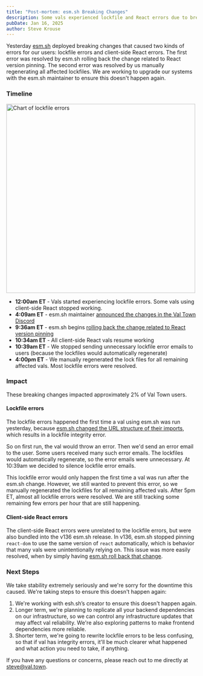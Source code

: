 ```yaml
---
title: "Post-mortem: esm.sh Breaking Changes"
description: Some vals experienced lockfile and React errors due to breaking changes in esm.sh
pubDate: Jan 16, 2025
author: Steve Krouse
---
```



Yesterday [esm.sh](https://esm.sh) deployed breaking changes that caused two kinds of errors for our users: lockfile errors and client-side React errors. The first error was resolved by esm.sh rolling back the change related to React version pinning. The second error was resolved by us manually regenerating all affected lockfiles. We are working to upgrade our systems with the esm.sh maintainer to ensure this doesn't happen again.

### Timeline

<div style={{ display: "flex", justifyContent: "center" }}>
  <Image src={Chart} alt="Chart of lockfile errors" width="500px" />
</div>

- **12:00am ET** - Vals started experiencing lockfile errors. Some vals using client-side React stopped working.
- **4:09am ET** - esm.sh maintainer [announced the changes in the Val Town Discord](https://discord.com/channels/1020432421243592714/1020432421243592717/1329014642223218741)
- **9:36am ET** - esm.sh begins [rolling back the change related to React version pinning](https://github.com/esm-dev/esm.sh/pull/1032)
- **10:34am ET** - All client-side React vals resume working
- **10:39am ET** - We stopped sending unnecessary lockfile error emails to users (because the lockfiles would automatically regenerate)
- **4:00pm ET** - We manually regenerated the lock files for all remaining affected vals. Most lockfile errors were resolved.

### Impact

These breaking changes impacted approximately 2% of Val Town users.

#### Lockfile errors

The lockfile errors happened the first time a val using esm.sh was run yesterday, because [esm.sh changed the URL structure of their imports](https://github.com/esm-dev/esm.sh/releases/tag/v136), which results in a lockfile integrity error.

So on first run, the val would throw an error. Then we'd send an error email to the user. Some users received many such error emails. The lockfiles would automatically regenerate, so the error emails were unnecessary. At 10:39am we decided to silence lockfile error emails.

This lockfile error would only happen the first time a val was run after the esm.sh change. However, we still wanted to prevent this error, so we manually regenerated the lockfiles for all remaining affected vals. After 5pm ET, almost all lockfile errors were resolved. We are still tracking some remaining few errors per hour that are still happening.

#### Client-side React errors

The client-side React errors were unrelated to the lockfile errors, but were also bundled into the v136 esm.sh release. In v136, esm.sh stopped pinning `react-dom` to use the same version of `react` automatically, which is behavior that many vals were unintentionally relying on. This issue was more easily resolved, when by simply having [esm.sh roll back that change](https://github.com/esm-dev/esm.sh/pull/1032).

### Next Steps

We take stability extremely seriously and we're sorry for the downtime this caused. We're taking steps to ensure this doesn't happen again:

1. We're working with esh.sh’s creator to ensure this doesn't happen again.
2. Longer term, we're planning to replicate all your backend dependencies on our infrastructure, so we can control any infrastructure updates that may affect val reliability. We're also exploring patterns to make frontend dependencies more reliable.
3. Shorter term, we're going to rewrite lockfile errors to be less confusing, so that if val has integrity errors, it'll be much clearer what happened and what action you need to take, if anything.

If you have any questions or concerns, please reach out to me directly at steve@val.town.
